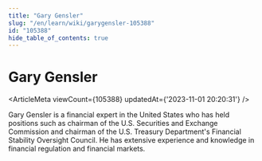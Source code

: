```yaml
---
title: "Gary Gensler"
slug: "/en/learn/wiki/garygensler-105388"
id: "105388"
hide_table_of_contents: true
---
```



<Breadcrumbs current="Gary Gensler" />

# Gary Gensler

<ArticleMeta viewCount={105388} updatedAt={'2023-11-01 20:20:31'} />
<div className='border-solid border-b border-t-0 my-4 border-[var(--ifm-color-gray-300)]' />

Gary Gensler is a financial expert in the United States who has held positions such as chairman of the U.S. Securities and Exchange Commission and chairman of the U.S. Treasury Department's Financial Stability Oversight Council. He has extensive experience and knowledge in financial regulation and financial markets.
